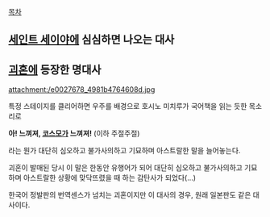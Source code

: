 [[목차]]

== [[세인트 세이야]]에 심심하면 나오는 대사 ==

== [[괴혼]]에 등장한 명대사 ==
attachment:/e0027678_4981b4764608d.jpg

특정 스테이지를 클리어하면 우주를 배경으로 호시노 미치루가 국어책을 읽는 듯한 목소리로

'''아! 느껴져, [[코스모]]가 느껴져!''' (이하 주절주절)

라는 뭔가 대단히 심오하고 불가사의하고 기묘하며 아스트랄한 말을 늘어놓는다. 

괴혼이 발매된 당시 이 말은 한동안 유행어가 되어 대단히 심오하고 불가사의하고 기묘하며 아스트랄한 상황에 맞닥뜨렸을 때 하는 감탄사가 되었다(...)

한국어 정발판의 번역센스가 넘치는 괴혼이지만 이 대사의 경우, 원래 일본판도 같은 대사이다.
